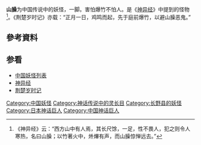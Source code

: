 '''山臊'''为中国传说中的妖怪，一脚。害怕爆竹不怕人。是《[[神异经|神异经]]》中提到的怪物<ref>《神异经》云：“西方山中有人焉，其长尺馀，一足，性不畏人，犯之则令人寒热，名曰山臊；以竹著火中，烞熚有声，而山臊惊惮远去。”</ref>。《荆楚岁时记》亦载：“正月一日，鸡鸣而起，先于庭前爆竹，以避山臊恶鬼。”

== 參考資料 ==
{{reflist}}

== 参看 ==
*[[中国妖怪列表|中国妖怪列表]]
*[[神异经|神异经]]
*[[荆楚岁时记|荆楚岁时记]]


[[Category:中国妖怪|Category:中国妖怪]]
[[Category:神话传说中的灵长目|Category:神话传说中的灵长目]]
[[Category:长野县的妖怪|Category:长野县的妖怪]]
[[Category:日本神话巨人|Category:日本神话巨人]]
[[Category:中国神话巨人|Category:中国神话巨人]]